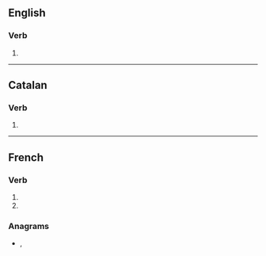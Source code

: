 {{also|assemblés}}

==English==

===Verb===
{{head|en|verb form}}

# {{en-third-person singular of|assemble}}

----

==Catalan==

===Verb===
{{head|ca|verb form}}

# {{ca-verb form of|p=2|n=sg|t=pres|m=ind|assemblar}}

----

==French==

===Verb===
{{head|fr|verb form}}

# {{inflection of|fr|assembler||2|s|pres|indc}}
# {{inflection of|fr|assembler||2|s|pres|subj}}

===Anagrams===
* {{l|fr|blessâmes}}, {{l|fr|semblasse}}